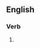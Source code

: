 ==English==

===Verb===
{{head|en|verb form}}

# {{present participle of|innervate|lang=en|nocat=1}}